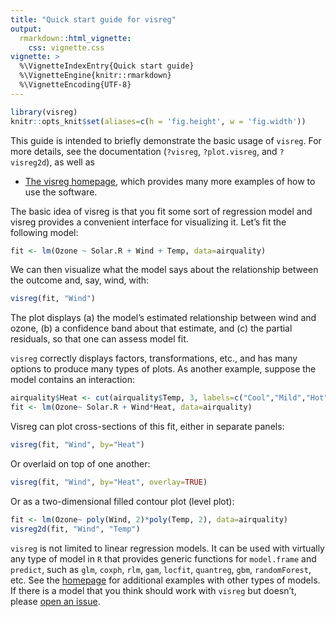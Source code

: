 ```yaml
---
title: "Quick start guide for visreg"
output:
  rmarkdown::html_vignette:
    css: vignette.css
vignette: >
  %\VignetteIndexEntry{Quick start guide}
  %\VignetteEngine{knitr::rmarkdown}
  %\VignetteEncoding{UTF-8}
---
```


```r
library(visreg)
knitr::opts_knit$set(aliases=c(h = 'fig.height', w = 'fig.width'))
```

This guide is intended to briefly demonstrate the basic usage of `visreg`.  For more details, see the documentation (`?visreg`, `?plot.visreg`, and `?visreg2d`), as well as

* [The visreg homepage](http://pbreheny.github.io/visreg), which provides many more examples of how to use the software.

The basic idea of visreg is that you fit some sort of regression model and visreg provides a convenient interface for visualizing it.  Let's fit the following model:

```r
fit <- lm(Ozone ~ Solar.R + Wind + Temp, data=airquality)
```

We can then visualize what the model says about the relationship between the outcome and, say, wind, with:

```r
visreg(fit, "Wind")
```

The plot displays (a) the model's estimated relationship between wind and ozone, (b) a confidence band about that estimate, and (c) the partial residuals, so that one can assess model fit.

`visreg` correctly displays factors, transformations, etc., and has many options to produce many types of plots.  As another example, suppose the model contains an interaction:

```r
airquality$Heat <- cut(airquality$Temp, 3, labels=c("Cool","Mild","Hot"))
fit <- lm(Ozone~ Solar.R + Wind*Heat, data=airquality)
```

Visreg can plot cross-sections of this fit, either in separate panels:

```r
visreg(fit, "Wind", by="Heat")
```

Or overlaid on top of one another:

```r
visreg(fit, "Wind", by="Heat", overlay=TRUE)
```

Or as a two-dimensional filled contour plot (level plot):

```r
fit <- lm(Ozone~ poly(Wind, 2)*poly(Temp, 2), data=airquality)
visreg2d(fit, "Wind", "Temp")
```

`visreg` is not limited to linear regression models.  It can be used with virtually any type of model in `R` that provides generic functions for `model.frame` and `predict`, such as `glm`, `coxph`, `rlm`, `gam`, `locfit`, `quantreg`, `gbm`, `randomForest`, etc.  See the [homepage](http://pbreheny.github.io/visreg) for additional examples with other types of models.  If there is a model that you think should work with `visreg` but doesn't, please [open an issue](https://github.com/pbreheny/visreg/issues).
